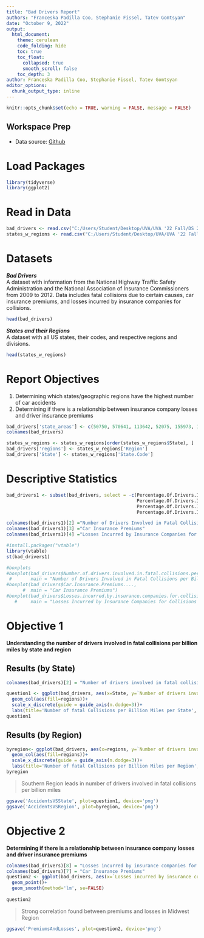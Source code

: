 ---
title: "Bad Drivers Report"
authors: "Franceska Padilla Coo, Stephanie Fissel, Tatev Gomtsyan"
date: "October 9, 2022"
output:
  html_document:
    theme: cerulean
    code_folding: hide
    toc: true
    toc_float: 
      collapsed: true
      smooth_scroll: false
    toc_depth: 3
author: Franceska Padilla Coo, Stephanie Fissel, Tatev Gomtsyan
editor_options: 
  chunk_output_type: inline
---

```{r setup, include=FALSE, cache=TRUE}
knitr::opts_chunk$set(echo = TRUE, warning = FALSE, message = FALSE)
```

## Workspace Prep 
* Data source:
[Github](https://github.com/fivethirtyeight/data/blob/master/bad-drivers/bad-drivers.csv)

# Load Packages 
```{r}
library(tidyverse)
library(ggplot2)
```

# Read in Data
```{r}
bad_drivers <- read.csv("C:/Users/Student/Desktop/UVA/UVA '22 Fall/DS 2003/ds2003Midterm-main/bad-drivers.csv")
states_w_regions <- read.csv("C:/Users/Student/Desktop/UVA/UVA '22 Fall/DS 2003/ds2003Midterm-main/us_states_w_regions.csv")
```

# Datasets

***Bad Drivers*** <br/> 
A dataset with information from the National Highway Traffic Safety Administration and the National Association of Insurance Commissioners from 2009 to 2012. Data includes fatal collisions due to certain causes, car insurance premiums, and losses incurred by insurance companies for collisions. 
```{r}
head(bad_drivers)
```

***States and their Regions*** <br/>
A dataset with all US states, their codes, and respective regions and divisions.
```{r}
head(states_w_regions)
```
# Report Objectives
1. Determining which states/geographic regions have the highest number of car accidents
2. Determining if there is a relationship between insurance company losses and driver insurance premiums
```{r}
bad_drivers['state_areas'] <- c(50750, 570641, 113642, 52075, 155973, 103730, 4845, 1955, 68.32, 53997, 57919, 6423, 82751, 55593, 35870, 55875, 81823, 39732, 43566, 30865, 9775, 7838, 56539, 79617, 46914, 68898, 145556, 76878, 109806, 8969, 7419, 121365, 47224, 48718, 68994, 40953, 68679, 96003, 44820, 1034, 30111, 75898, 41220, 261914, 83168, 9249, 39598, 66582, 24087, 54314, 97105)
colnames(bad_drivers)

states_w_regions <- states_w_regions[order(states_w_regions$State), ]
bad_drivers['regions'] <- states_w_regions['Region']
bad_drivers['State'] <- states_w_regions['State.Code']
```
# Descriptive Statistics 
```{r}
bad_drivers1 <- subset(bad_drivers, select = -c(Percentage.Of.Drivers.Involved.In.Fatal.Collisions.Who.Were.Speeding,
                                                Percentage.Of.Drivers.Involved.In.Fatal.Collisions.Who.Were.Alcohol.Impaired,
                                                Percentage.Of.Drivers.Involved.In.Fatal.Collisions.Who.Were.Not.Distracted,
                                                Percentage.Of.Drivers.Involved.In.Fatal.Collisions.Who.Had.Not.Been.Involved.In.Any.Previous.Accidents))

colnames(bad_drivers1)[2] ="Number of Drivers Involved in Fatal Collisions per Billion Miles"
colnames(bad_drivers1)[3] ="Car Insurance Premiums"
colnames(bad_drivers1)[4] ="Losses Incurred by Insurance Companies for Collisions per Insured Driver"

#install.packages("vtable")
library(vtable)
st(bad_drivers1)

#boxplots
#boxplot(bad_drivers$Number.of.drivers.involved.in.fatal.collisions.per.billion.miles,
 #       main = "Number of Drivers Involved in Fatal Collisions per Billion Miles")
#boxplot(bad_drivers$Car.Insurance.Premiums....,
      #  main = "Car Insurance Premiums")
#boxplot(bad_drivers$Losses.incurred.by.insurance.companies.for.collisions.per.insured.driver....,
   #     main = "Losses Incurred by Insurance Companies for Collisions per Insured Driver")
```

# Objective 1
**Understanding the number of drivers involved in fatal collisions per billion miles by state and region**

## Results (by State) {.tabset}
```{r}
colnames(bad_drivers)[2] = "Number of drivers involved in fatal collisions per billion miles"

question1 <- ggplot(bad_drivers, aes(x=State, y=`Number of drivers involved in fatal collisions per billion miles`))+
  geom_col(aes(fill=regions))+
  scale_x_discrete(guide = guide_axis(n.dodge=3))+
  labs(title='Number of fatal Collisions per Billion Miles per State', x='State Code')
question1
```

## Results (by Region) {.tabset}
```{r}
byregion<- ggplot(bad_drivers, aes(x=regions, y=`Number of drivers involved in fatal collisions per billion miles`))+
  geom_col(aes(fill=regions))+
  scale_x_discrete(guide = guide_axis(n.dodge=3))+
  labs(title='Number of fatal Collisions per Billion Miles per Region', x='Region')
byregion
``` 

> Southern Region leads in number of drivers involved in fatal collisions per billion miles   

```{r}
ggsave('AccidentsVSState', plot=question1, device='png')
ggsave('AccidentsVSRegion', plot=byregion, device='png')
```

# Objective 2
**Determining if there is a relationship between insurance company losses and driver insurance premiums**
```{r}
colnames(bad_drivers)[8] = "Losses incurred by insurance companies for collisions per insured driver"
colnames(bad_drivers)[7] = "Car Insurance Premiums"
question2 <- ggplot(bad_drivers, aes(x=`Losses incurred by insurance companies for collisions per insured driver`, y=`Car Insurance Premiums`, color=regions))+
  geom_point()+
  geom_smooth(method='lm', se=FALSE)
  
question2
```

> Strong correlation found between premiums and losses in Midwest Region

```{r}
ggsave('PremiumsAndLosses', plot=question2, device='png')
```









